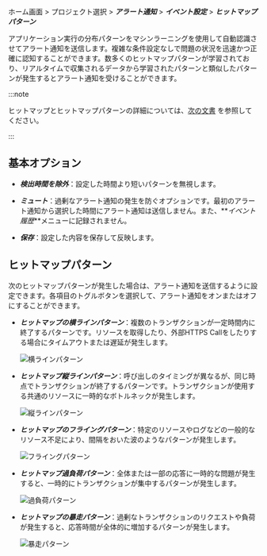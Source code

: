 ホーム画面 > プロジェクト選択 > **_アラート通知_** > **_イベント設定_** > **_ヒットマップパターン_**

アプリケーション実行の分布パターンをマシンラーニングを使用して自動認識させてアラート通知を送信します。複雑な条件設定なしで問題の状況を迅速かつ正確に認知することができます。数多くのヒットマップパターンが学習されており、リアルタイムで収集されるデータから学習されたパターンと類似したパターンが発生するとアラート通知を受けることができます。

<ImgLang img='ai-alert.png' desc='ヒットマップパターン' />

:::note

ヒットマップとヒットマップパターンの詳細については、[次の文書](trs-view) を参照してください。

:::

## 基本オプション

-   **_検出時間を除外_**：設定した時間より短いパターンを無視します。

-   **_ミュート_**：過剰なアラート通知の発生を防ぐオプションです。最初のアラート通知から選択した時間にアラート通知は送信しません。また、**_イベント履歴_**メニューに記録されません。

-   **_保存_**：設定した内容を保存して反映します。

## ヒットマップパターン

次のヒットマップパターンが発生した場合は、アラート通知を送信するように設定できます。各項目のトグルボタンを選択して、アラート通知をオンまたはオフにすることができます。

-   **_ヒットマップの横ラインパターン_**：複数のトランザクションが一定時間内に終了するパターンです。リソースを取得したり、外部HTTPS Callをしたりする場合にタイムアウトまたは遅延が発生します。

    ![横ラインパターン](/img/blog_49_04.png)

-   **_ヒットマップ縦ラインパターン_**：呼び出しのタイミングが異なるが、同じ時点でトランザクションが終了するパターンです。トランザクションが使用する共通のリソースに一時的なボトルネックが発生します。

    ![縦ラインパターン](/img/blog_49_05.png)

-   **_ヒットマップのフライングパターン_**：特定のリソースやログなどの一般的なリソース不足により、間隔をおいた波のようなパターンが発生します。

    ![フライングパターン](/img/blog_49_06.png)

-   **_ヒットマップ過負荷パターン_**：全体または一部の応答に一時的な問題が発生すると、一時的にトランザクションが集中するパターンが発生します。

    ![過負荷パターン](/img/blog_49_07.png)

-   **_ヒットマップの暴走パターン_**：過剰なトランザクションのリクエストや負荷が発生すると、応答時間が全体的に増加するパターンが発生します。

    ![暴走パターン](/img/blog_49_08.png)
